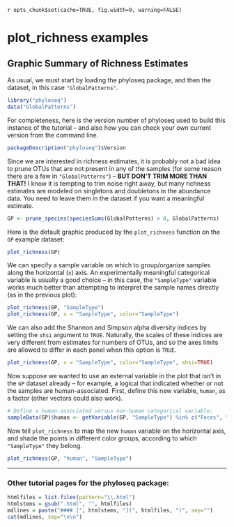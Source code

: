 `r opts_chunk$set(cache=TRUE, fig.width=9, warning=FALSE)`
<link href="http://kevinburke.bitbucket.org/markdowncss/markdown.css" rel="stylesheet"></link>

plot_richness examples
========================================================

## Graphic Summary of Richness Estimates

As usual, we must start by loading the phyloseq package, and then the dataset, in this case `"GlobalPatterns"`.

```r
library("phyloseq")
data("GlobalPatterns")
```

For completeness, here is the version number of phyloseq used to build this instance of the tutorial -- and also how you can check your own current version from the command line.

```r
packageDescription("phyloseq")$Version
```

Since we are interested in richness estimates, it is probably not a bad idea to prune OTUs that are not present in any of the samples (for some reason there are a few in `"GlobalPatterns"`) -- **BUT DON'T TRIM MORE THAN THAT!** I know it is tempting to trim noise right away, but many richness estimates are modeled on singletons and doubletons in the abundance data. You need to leave them in the dataset if you want a meaningful estimate.

```r
GP <- prune_species(speciesSums(GlobalPatterns) > 0, GlobalPatterns)
```

Here is the default graphic produced by the `plot_richness` function on the `GP` example dataset:

```r
plot_richness(GP)
```

We can specify a sample variable on which to group/organize samples along the horizontal (`x`) axis. An experimentally meaningful categorical variable is usually a good choice -- in this case, the `"SampleType"` variable works much better than attempting to interpret the sample names directly (as in the previous plot):

```r
plot_richness(GP, "SampleType")
plot_richness(GP, x = "SampleType", color="SampleType")
```
We can also add the Shannon and Simpson alpha diversity indices by setting the `shsi` argument to `TRUE`. Naturally, the scales of these indices are very different from estimates for numbers of OTUs, and so the axes limits are allowed to differ in each panel when this option is `TRUE`.
```r
plot_richness(GP, x = "SampleType", color="SampleType", shsi=TRUE)
```

Now suppose we wanted to use an external variable in the plot that isn't in the `GP` dataset already -- for example, a logical that indicated whether or not the samples are human-associated. First, define this new variable, `human`, as a factor (other vectors could also work).

```r
# Define a human-associated versus non-human categorical variable:
sampleData(GP)$human <- getVariable(GP, "SampleType") %in% c("Feces", "Mock", "Skin", "Tongue")
```

Now tell `plot_richness` to map the new `human` variable on the horizontal axis, and shade the points in different color groups, according to which `"SampleType"` they belong.

```r
plot_richness(GP, "human", "SampleType")
```
		
			


---

### Other tutorial pages for the phyloseq package:

```r
htmlfiles = list.files(pattern="\\.html")
htmlstems = gsub(".html", "", htmlfiles)
mdlines = paste("#### [", htmlstems, "](", htmlfiles, ")", sep="")
cat(mdlines, sep="\n\n")
```

